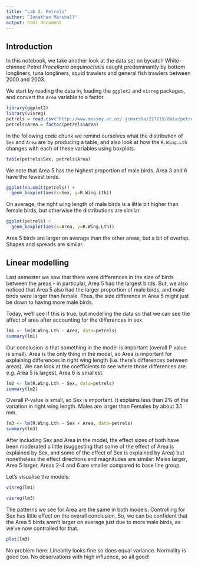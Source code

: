 ```yaml
---
title: "Lab 2: Petrels"
author: "Jonathan Marshall"
output: html_document
---
```


## Introduction

In this notebook, we take another look at the data set on bycatch White-chinned Petrel *Procellaria aequinoctialis* caught predominantly by bottom longliners, tuna longliners, squid trawlers and general fish trawlers between 2000 and 2003.

We start by reading the data in, loading the `ggplot2` and `visreg` packages, and convert the `Area` variable to a factor.

```r
library(ggplot2)
library(visreg)
petrels = read.csv("http://www.massey.ac.nz/~jcmarsha/227215/data/petrels.csv")
petrels$Area = factor(petrels$Area)
```

In the following code chunk we remind ourselves what the distribution of `Sex` and `Area` are by producing a table, and also look at how the `R.Wing.Lth` changes with each of these variables using boxplots.

```r
table(petrels$Sex, petrels$Area)
```

We note that Area 5 has the highest proportion of male birds. Area 3 and 6 have the fewest birds.

```r
ggplot(na.omit(petrels)) +
  geom_boxplot(aes(x=Sex, y=R.Wing.Lth))
```

On average, the right wing length of male birds is a little bit higher than female birds, but otherwise the distributions are similar.

```r
ggplot(petrels) +
  geom_boxplot(aes(x=Area, y=R.Wing.Lth))
```

Area 5 birds are larger on average than the other areas, but a bit of overlap. Shapes and spreads are similar.

## Linear modelling

Last semester we saw that there were differences in the size of birds between the areas - in particular, Area 5 had the largest birds. But, we also noticed that Area 5 also had the larger proportion of male birds, and male birds were larger than female. Thus, the size difference in Area 5 might just be down to having more male birds.

Today, we'll see if this is true, but modelling the data so that we can see the affect of area after accounting for the differences in sex.

```r
lm1 <- lm(R.Wing.Lth ~ Area, data=petrels)
summary(lm1)
```

Our conclusion is that something in the model is important (overall P value is small). Area is the only thing in the model, so Area is important for explaining differences in right wing length (i.e. there's differences between areas). We can look at the coefficients to see where those differences are. e.g. Area 5 is largest, Area 6 is smallest.

```r
lm2 <- lm(R.Wing.Lth ~ Sex, data=petrels)
summary(lm2)
```

Overall P-value is small, so Sex is important. It explains less than 2% of the variation in right wing length. Males are larger than Females by about 3.1 mm.

```r
lm3 <- lm(R.Wing.Lth ~ Sex + Area, data=petrels)
summary(lm3)
```

After including Sex and Area in the model, the effect sizes of both have been moderated a little (suggesting that some of the effect of Area is explained by Sex, and some of the effect of Sex is explained by Area) but nonetheless the effect directions and magnitudes are similar: Males larger, Area 5 larger, Areas 2-4 and 6 are smaller compared to base line group.

Let's visualise the models:

```r
visreg(lm1)
```

```r
visreg(lm3)
```
The patterns we see for Area are the same in both models: Controlling for Sex has little effect on the overall conclusion. So, we can be confident that the Area 5 birds aren't larger on average just due to more male birds, as we've now controlled for that.

```r
plot(lm3)
```

No problem here: Linearity looks fine so does equal variance. Normality is good too. No observations with high influence, so all good!
